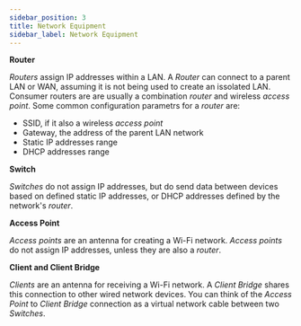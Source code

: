 ```yaml
---
sidebar_position: 3
title: Network Equipment
sidebar_label: Network Equipment
---
```


**Router**

_Routers_ assign IP addresses within a LAN.
A _Router_ can connect to a parent LAN or WAN, assuming it is not being used to create an issolated LAN.
Consumer routers are are usually a combination _router_ and wireless _access point_.
Some common configuration parametrs for a _router_ are:

- SSID, if it also a wireless _access point_
- Gateway, the address of the parent LAN network
- Static IP addresses range
- DHCP addresses range

**Switch**

_Switches_ do not assign IP addresses, but do send data between devices based on defined static IP addresses, or DHCP addresses defined by the network's _router_.

**Access Point**

_Access points_ are an antenna for creating a Wi-Fi network.
_Access points_ do not assign IP addresses, unless they are also a _router_.

**Client and Client Bridge**

_Clients_ are an antenna for receiving a Wi-Fi network.
A _Client Bridge_ shares this connection to other wired network devices.
You can think of the _Access Point_ to _Client Bridge_ connection as a virtual network cable between two _Switches_.
